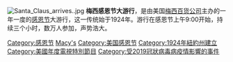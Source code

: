 {{unreferenced|time=2010-11-26T09:43:31+00:00}}
{{noteTA
|T=zh-hk:美斯感恩節大遊行;zh-tw:美斯恩節大遊行;zh-cn:梅西感恩节大游行;
|1=zh-hk:美斯;zh-tw:美斯;zh-cn:梅西;
}}
[[Image:Santa_Claus_arrives..jpg|right]]
'''梅西感恩节大游行'''，是由美国[[梅西百货公司|梅西百货公司]]主办的一年一度的[[感恩节|感恩节]]大游行，这一传统始于1924年。游行在感恩节上午9:00开始，持续三个小时，数万人参加，声势浩大。

{{文化小作品}}

[[Category:感恩节|Category:感恩节]]
[[Category:11月份的活動|Macy's]]
[[Category:美国感恩节|Category:美国感恩节]]
[[Category:1924年紐約州建立|Category:1924年紐約州建立]]
[[Category:美國年度電視特別節目|Category:美國年度電視特別節目]]
[[Category:受2019冠狀病毒病疫情影響的事件|Category:受2019冠狀病毒病疫情影響的事件]]